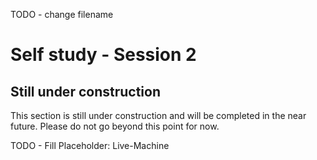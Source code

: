 TODO - change filename

# Self study - Session 2 {#sec-act2-selfstudy2}

::: {.callout-caution}
## Still under construction

This section is still under construction and will be completed in the near future.
Please do not go beyond this point for now.
:::

TODO - Fill
Placeholder: Live-Machine
